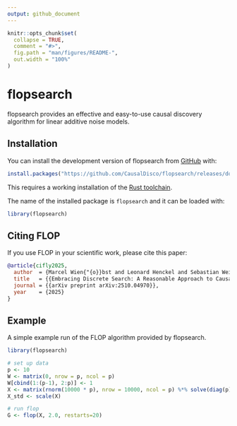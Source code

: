 ```yaml
---
output: github_document
---
```


<!-- README.md is generated from README.Rmd. Please edit that file -->

```r
knitr::opts_chunk$set(
  collapse = TRUE,
  comment = "#>",
  fig.path = "man/figures/README-",
  out.width = "100%"
)
```

# flopsearch

<!-- badges: start -->
<!-- badges: end -->

flopsearch provides an effective and easy-to-use causal discovery algorithm for linear additive noise models.

## Installation

You can install the development version of flopsearch from [GitHub](https://github.com/) with:

``` r
install.packages("https://github.com/CausalDisco/flopsearch/releases/download/v0.1.0/flopsearch.tar.gz")
```

This requires a working installation of the [Rust toolchain](https://rust-lang.org/tools/install/).

The name of the installed package is ```flopsearch``` and it can be loaded with:

``` r
library(flopsearch)
```

## Citing FLOP
If you use FLOP in your scientific work, please cite this paper:
```bibtex
@article{cifly2025,
  author  = {Marcel Wien{"{o}}bst and Leonard Henckel and Sebastian Weichwald},
  title   = {{Embracing Discrete Search: A Reasonable Approach to Causal Structure Learning}},
  journal = {{arXiv preprint arXiv:2510.04970}},
  year    = {2025}
}
```

## Example

A simple example run of the FLOP algorithm provided by flopsearch.

```r
library(flopsearch)

# set up data
p <- 10
W <- matrix(0, nrow = p, ncol = p)
W[cbind(1:(p-1), 2:p)] <- 1
X <- matrix(rnorm(10000 * p), nrow = 10000, ncol = p) %*% solve(diag(p) - W)
X_std <- scale(X)

# run flop
G <- flop(X, 2.0, restarts=20)
```
